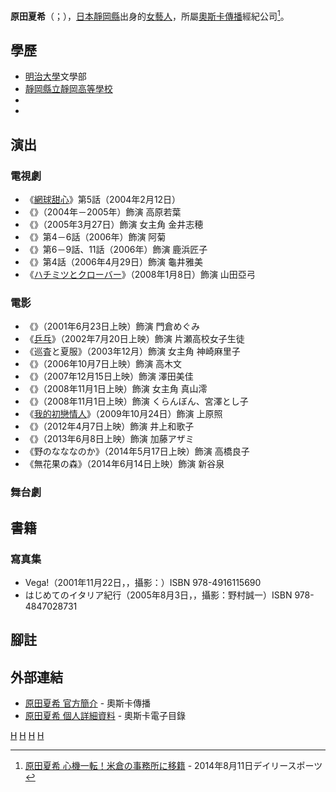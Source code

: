 {{藝人
|姓名 = 原田 夏希
|類型 = 女藝人
|圖片 = <!--建議使用自由版權圖像-->
|圖片尺寸 =
|圖片簡介 =
|本名 = 
|外文名 = はらだ なつき
|外文 = 
|羅馬拼音 = Harada Natsuki
|英文名 =
|暱稱 =
|其他藝名 =
|國籍 = {{JPN}}
|民族 = [[大和族|大和族]]
|籍貫 =
|出生日期 = {{Birth date and age|year=1984|month=7|day=7}}
|出生地點 = [[日本|日本]][[靜岡縣|靜岡縣]]
|逝世日期 =
|逝世地點 =
|語言 = [[日本語|日本語]]
|教育程度 =
|宗教信仰 =
|配偶 =
|兒女 =
|父母 =
|出道地點 =
|出道作 =
|出道日期 =
|代表作 = {{link-ja|わかば|わかば (テレビドラマ)}}、[[篤姬_(電視劇)|篤姬]]、[[蜂蜜幸運草|蜂蜜幸運草]]
|活躍年代 =
|唱片公司 =
|經紀公司 =
|個人工作室 =
|網站 =
|相關團體 =
|獎項 =
|IMDb =
|現任成員 =
|過往成員 =
|音樂專輯 =
|電影 =
|主持節目 =
|電視劇 =
|廣播劇 =
|舞台劇 =
|書籍 =
|academyawards =
|afiawards =
|arielaward =
|baftaawards =
|cesarawards =
|emmyawards =
|filmfareawards =
|geminiawards =
|goldenglobeawards =
|goldenraspberryawards =
|goyaawards =
|grammyawards =
|olivierawards =
|iftaawards =
|imageaward =
|nationalfilmawards =
|screenactorsguildawards =
|tonyawards =
}}
'''原田夏希'''（{{lang|ja|はらだ なつき}}；{{bd|1984年|7月7日||}}），[[日本|日本]][[靜岡縣|靜岡縣]]出身的[[女藝人|女藝人]]，所屬[[奧斯卡傳播|奧斯卡傳播]]經紀公司<ref name=iseki>[http://www.daily.co.jp/gossip/2014/08/11/0007224639.shtml 原田夏希 心機一転！米倉の事務所に移籍] {{Wayback|url=http://www.daily.co.jp/gossip/2014/08/11/0007224639.shtml |date=20210223102500 }} - 2014年8月11日デイリースポーツ</ref>。

== 學歷 ==
* [[明治大學|明治大學]]文學部
* [[靜岡縣立靜岡高等學校|靜岡縣立靜岡高等學校]]
* {{link-ja|靜岡大學教育學部附屬靜岡中學校|静岡大学教育学部附属静岡中学校}}
* {{link-ja|靜岡大學教育學部附屬靜岡小學校|静岡大学教育学部附属静岡小学校}}

== 演出 ==
=== 電視劇 ===
* 《[[網球甜心|網球甜心]]》第5話（2004年2月12日）
* 《{{link-ja|わかば|わかば (テレビドラマ)}}》（2004年－2005年）飾演 高原若葉
* 《{{link-ja|ヤンキー母校に帰る|ヤンキー母校に帰る}}》（2005年3月27日）飾演 女主角 金井志穂
* 《{{link-ja|出雲の阿国|出雲の阿国 (小説)}}》第4－6話（2006年）飾演 阿菊
* 《{{link-ja|小早川伸木の恋|小早川伸木の恋}}》第6－9話、11話（2006年）飾演 鹿浜匠子
* 《{{link-ja|マチベン|マチベン}}》第4話（2006年4月29日）飾演 龜井雅美
* 《[[蜂蜜幸運草|ハチミツとクローバー]]》（2008年1月8日）飾演 山田亞弓

=== 電影 ===
* 《{{link-ja|ココニイルコト|ココニイルコト}}》（2001年6月23日上映）飾演 門倉めぐみ
* 《[[乒乓_(漫畫)#電影|乒乓]]》（2002年7月20日上映）飾演 片瀬高校女子生徒
* 《巡査と夏服》（2003年12月）飾演 女主角 神崎麻里子
* 《{{link-ja|チェリーパイ|チェリーパイ (映画)}}》（2006年10月7日上映）飾演 高木文
* 《{{link-ja|スマイル 聖夜の奇跡|スマイル 聖夜の奇跡}}》（2007年12月15日上映）飾演 澤田美佳
* 《{{link-ja|イエスタデイズ|イエスタデイズ (映画)}}》（2008年11月1日上映）飾演 女主角 真山澪
* 《{{link-ja|その日のまえに|その日のまえに}}》（2008年11月1日上映）飾演 くらんぼん、宮澤とし子
* 《[[我的初戀情人_(電影)|我的初戀情人]]》（2009年10月24日）飾演 上原照
* 《{{link-ja|この空の花 長岡花火物語|この空の花 長岡花火物語}}》（2012年4月7日上映）飾演 井上和歌子
* 《{{link-ja|極道の妻たち|極道の妻たち}}》（2013年6月8日上映）飾演 加藤アザミ
* 《野のなななのか》（2014年5月17日上映）飾演 高橋良子
* 《無花果の森》（2014年6月14日上映）飾演 新谷泉

=== 舞台劇 ===

== 書籍 ==
=== 寫真集 ===
* Vega!（2001年11月22日，{{link-ja|彩文館出版|彩文館出版}}，攝影：{{link-ja|野村誠一|野村誠一}}）ISBN 978-4916115690
* はじめてのイタリア紀行（2005年8月3日，{{link-ja|アップフロントブックス|アップフロントブックス}}，攝影：野村誠一）ISBN 978-4847028731

== 腳註 ==
{{reflist}}

== 外部連結 ==
*[http://www.oscarpro.co.jp/#/profile/entry/31244 原田夏希 官方簡介]{{Wayback|url=http://www.oscarpro.co.jp/#/profile/entry/31244 |date=20190618090236 }} - 奧斯卡傳播
*[http://catalog.oscarpro.co.jp/PcSearch/talent_detail/Talent/talent_search_result_list/2130/ 原田夏希 個人詳細資料] {{Wayback|url=http://catalog.oscarpro.co.jp/PcSearch/talent_detail/Talent/talent_search_result_list/2130/ |date=20210420095433 }} - 奧斯卡電子目錄
{{連續電視小說主演演員}}
[[Category:明治大學校友|H]]
[[Category:日本女演員|H]]
[[Category:靜岡縣出身人物|H]]

[[Category:NHK晨間連續劇主演演員|H]]